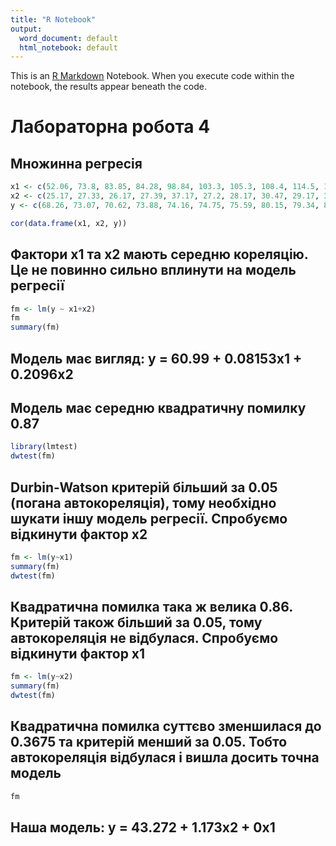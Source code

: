 ```yaml
---
title: "R Notebook"
output:
  word_document: default
  html_notebook: default
---
```


This is an [R Markdown](http://rmarkdown.rstudio.com) Notebook. When you execute code within the notebook, the results appear beneath the code. 

# Лабораторна робота 4
## Множинна регресія

```r
x1 <- c(52.06, 73.8, 83.85, 84.28, 98.84, 103.3, 105.3, 108.4, 114.5, 148.8, 181.3, 206.6, 236, 274.7)
x2 <- c(25.17, 27.33, 26.17, 27.39, 37.17, 27.2, 28.17, 30.47, 29.17, 30.48, 30.17, 31.92, 31.17, 33.95)
y <- c(68.26, 73.07, 70.62, 73.88, 74.16, 74.75, 75.59, 80.15, 79.34, 82.63, 81.01, 86.12, 84.06, 90.04)

cor(data.frame(x1, x2, y))
```

## Фактори x1 та x2 мають середню кореляцію. Це не повинно сильно вплинути на модель регресії

```r
fm <- lm(y ~ x1+x2)
fm
summary(fm)
```

## Модель має вигляд: y = 60.99 + 0.08153x1 + 0.2096x2
## Модель має середню квадратичну помилку 0.87

```r
library(lmtest)
dwtest(fm)
```

## Durbin-Watson критерій більший за 0.05 (погана автокореляція), тому необхідно шукати іншу модель регресії. Спробуємо відкинути фактор x2

```r
fm <- lm(y~x1)
summary(fm)
dwtest(fm)
```

## Квадратична помилка така ж велика 0.86. Критерій також більший за 0.05, тому автокореляція не відбулася. Спробуємо відкинути фактор x1

```r
fm <- lm(y~x2)
summary(fm)
dwtest(fm)
```

## Квадратична помилка суттєво зменшилася до 0.3675 та критерій менший за 0.05. Тобто автокореляція відбулася і вишла досить точна модель

```r
fm
```

## Наша модель: y = 43.272 + 1.173x2 + 0x1
